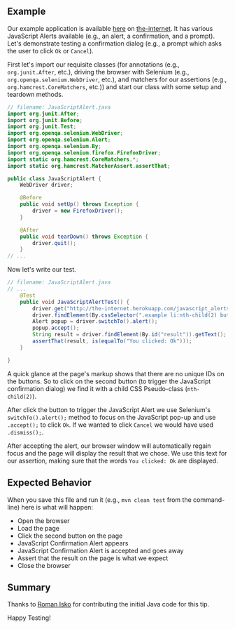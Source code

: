 ## Example

Our example application is available [here](http://the-internet.herokuapp.com/javascript_alerts) on [the-internet](http://github.com/saucelabs/the-internet). It has various JavaScript Alerts available (e.g., an alert, a confirmation, and a prompt). Let's demonstrate testing a confirmation dialog (e.g., a prompt which asks the user to click `Ok` or `Cancel`).

First let's import our requisite classes (for annotations (e.g., `org.junit.After`, etc.), driving the browser with Selenium (e.g., `org.openqa.selenium.WebDriver`, etc.), and matchers for our assertions (e.g., `org.hamcrest.CoreMatchers`, etc.)) and start our class with some setup and teardown methods.

```java
// filename: JavaScriptAlert.java
import org.junit.After;
import org.junit.Before;
import org.junit.Test;
import org.openqa.selenium.WebDriver;
import org.openqa.selenium.Alert;
import org.openqa.selenium.By;
import org.openqa.selenium.firefox.FirefoxDriver;
import static org.hamcrest.CoreMatchers.*;
import static org.hamcrest.MatcherAssert.assertThat;

public class JavaScriptAlert {
    WebDriver driver;

    @Before
    public void setUp() throws Exception {
        driver = new FirefoxDriver();
    }

    @After
    public void tearDown() throws Exception {
        driver.quit();
    }
// ...
```

Now let's write our test.

```java
// filename: JavaScriptAlert.java
// ...
    @Test
    public void JavaScriptAlertTest() {
        driver.get("http://the-internet.herokuapp.com/javascript_alerts");
        driver.findElement(By.cssSelector(".example li:nth-child(2) button")).click();
        Alert popup = driver.switchTo().alert();
        popup.accept();
        String result = driver.findElement(By.id("result")).getText();
        assertThat(result, is(equalTo("You clicked: Ok")));
    }

}
```

A quick glance at the page's markup shows that there are no unique IDs on the buttons. So to click on the second button (to trigger the JavaScript confirmation dialog) we find it with a child CSS Pseudo-class (`nth-child(2)`).

After click the button to trigger the JavaScript Alert we use Selenium's `switchTo().alert();` method to focus on the JavaScript pop-up and use `.accept();` to click `Ok`. If we wanted to click `Cancel` we would have used `.dismiss();`.

After accepting the alert, our browser window will automatically regain focus and the page will display the result that we chose. We use this text for our assertion, making sure that the words `You clicked: Ok` are displayed.


## Expected Behavior

When you save this file and run it (e.g., `mvn clean test` from the command-line) here is what will happen:

+ Open the browser
+ Load the page
+ Click the second button on the page
+ JavaScript Confirmation Alert appears
+ JavaScript Confirmation Alert is accepted and goes away
+ Assert that the result on the page is what we expect
+ Close the browser

## Summary

Thanks to [Roman Isko](https://github.com/RomanIsko) for contributing the initial Java code for this tip.

Happy Testing!
